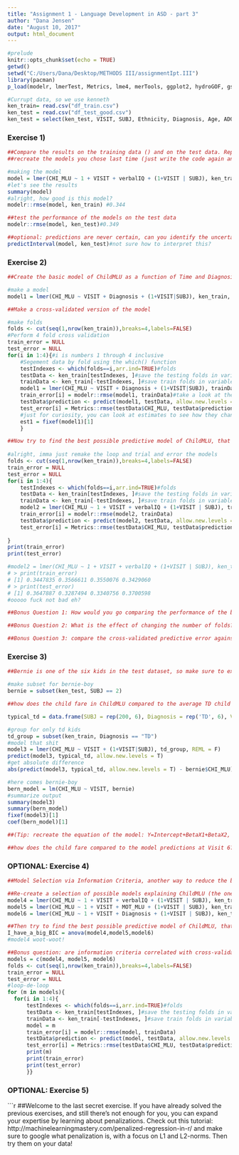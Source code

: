 ```yaml
---
title: "Assignment 1 - Language Development in ASD - part 3"
author: "Dana Jensen"
date: "August 10, 2017"
output: html_document
---
```

```r
#prelude
knitr::opts_chunk$set(echo = TRUE)
getwd()
setwd("C:/Users/Dana/Desktop/METHODS III/assignmentIpt.III")
library(pacman)
p_load(modelr, lmerTest, Metrics, lme4, merTools, ggplot2, hydroGOF, gstat, dplyr, stringr, plyr, caret)

#Currupt data, so we use kenneth
ken_train= read.csv("df_train.csv")
ken_test = read.csv("df_test_good.csv")
ken_test = select(ken_test, VISIT, SUBJ, Ethnicity, Diagnosis, Age, ADOS, types_CHI, tokens_CHI, CHI_MLU, verbalIQ, nonVerbalIQ, types_MOT, MOT_MLU, tokens_MOT)
```

### Exercise 1)
```r
##Compare the results on the training data () and on the test data. Report both of them. Discuss why they are different.
##recreate the models you chose last time (just write the code again and apply it to Assignment2TrainData1.csv)

#making the model
model = lmer(CHI_MLU ~ 1 + VISIT + verbalIQ + (1+VISIT | SUBJ), ken_train, REML = F)
#let's see the results
summary(model)
#alright, how good is this model?
modelr::rmse(model, ken_train) #0.344

##test the performance of the models on the test data 
modelr::rmse(model, ken_test)#0.349

##optional: predictions are never certain, can you identify the uncertainty of the predictions? (e.g. google predictinterval())
predictInterval(model, ken_test)#not sure how to interpret this?

```

### Exercise 2)
```r
##Create the basic model of ChildMLU as a function of Time and Diagnosis (don't forget the random effects!).

#make a model
model1 = lmer(CHI_MLU ~ VISIT + Diagnosis + (1+VISIT|SUBJ), ken_train, REML = F)

##Make a cross-validated version of the model

#make folds
folds <- cut(seq(1,nrow(ken_train)),breaks=4,labels=FALSE)
#Perform 4 fold cross validation
train_error = NULL
test_error = NULL
for(i in 1:4){#i is numbers 1 through 4 inclusive
    #Segement data by fold using the which() function 
    testIndexes <- which(folds==i,arr.ind=TRUE)#folds
    testData <- ken_train[testIndexes, ]#save the testing folds in variable
    trainData <- ken_train[-testIndexes, ]#save train folds in variable 
    model1 = lmer(CHI_MLU ~ VISIT + Diagnosis + (1+VISIT|SUBJ), trainData, REML = F)#nice model m8
    train_error[i] = modelr::rmse(model1, trainData)#take a look at the training error (not bad, not bad)
    testData$prediction <- predict(model1, testData, allow.new.levels = TRUE)#and now, predict!
    test_error[i] = Metrics::rmse(testData$CHI_MLU, testData$prediction)#here we see how well the prediction model did on child mlu (not that great, *sad trumpet*)
    #just for curiosity, you can look at estimates to see how they change
    est1 = fixef(model1)[1]
    }

##Now try to find the best possible predictive model of ChildMLU, that is, the one that produces the best cross-validated results.
 
#alright, imma just remake the loop and trial and error the models
folds <- cut(seq(1,nrow(ken_train)),breaks=4,labels=FALSE)
train_error = NULL
test_error = NULL
for(i in 1:4){
    testIndexes <- which(folds==i,arr.ind=TRUE)#folds
    testData <- ken_train[testIndexes, ]#save the testing folds in variable
    trainData <- ken_train[-testIndexes, ]#save train folds in variable 
    model2 = lmer(CHI_MLU ~ 1 + VISIT + verbalIQ + (1+VISIT | SUBJ), trainData, REML = F)
    train_error[i] = modelr::rmse(model2, trainData)
    testData$prediction <- predict(model2, testData, allow.new.levels = TRUE)
    test_error[i] = Metrics::rmse(testData$CHI_MLU, testData$prediction)
    
}
print(train_error)
print(test_error)

#model2 = lmer(CHI_MLU ~ 1 + VISIT + verbalIQ + (1+VISIT | SUBJ), ken_train, REML = F)
# > print(train_error)
# [1] 0.3447835 0.3566611 0.3550076 0.3429060
# > print(test_error)
# [1] 0.3647887 0.3287494 0.3340756 0.3700598
#ooooo fuck not bad eh?

##Bonus Question 1: How would you go comparing the performance of the basic model and the cross-validated model on the testing set?

##Bonus Question 2: What is the effect of changing the number of folds? Can you plot RMSE as a function of number of folds?

##Bonus Question 3: compare the cross-validated predictive error against the actual predictive error on the test data
```
### Exercise 3)

```r
##Bernie is one of the six kids in the test dataset, so make sure to extract that child alone for the following analysis.

#make subset for bernie-boy
bernie = subset(ken_test, SUBJ == 2)

##how does the child fare in ChildMLU compared to the average TD child at each visit? Define the distance in terms of absolute difference between this Child and the average TD.

typical_td = data.frame(SUBJ = rep(200, 6), Diagnosis = rep('TD', 6), VISIT = seq(1, 6), verbalIQ = rep(mean(ken_train$verbalIQ[ken_train$Diagnosis == 'TD']), 6)) #making a typical TD child

#group for only td kids
td_group = subset(ken_train, Diagnosis == "TD")
#model that shit
model3 = lmer(CHI_MLU ~ VISIT + (1+VISIT|SUBJ), td_group, REML = F)
predict(model3, typical_td, allow.new.levels = T)
#get absolute difference
abs(predict(model3, typical_td, allow.new.levels = T) - bernie$CHI_MLU)

#here comes bernie-boy
bern_model = lm(CHI_MLU ~ VISIT, bernie)
#summarize output
summary(model3)
summary(bern_model)
fixef(model3)[1]
coef(bern_model)[1]

##(Tip: recreate the equation of the model: Y=Intercept+BetaX1+BetaX2, etc; input the average of the TD group  for each parameter in the model as X1, X2, etc.).

##how does the child fare compared to the model predictions at Visit 6? Is the child below or above expectations? (tip: use the predict() function on Bernie's data only and compare the prediction with the actual performance of the child)

```

### OPTIONAL: Exercise 4) 
```r
##Model Selection via Information Criteria, another way to reduce the bad surprises when testing a model on new data is to pay close attention to the relative information criteria between the models you are comparing. Let's learn how to do that!

##Re-create a selection of possible models explaining ChildMLU (the ones you tested for exercise 2, but now trained on the full dataset and not cross-validated).
model4 = lmer(CHI_MLU ~ 1 + VISIT + verbalIQ + (1+VISIT | SUBJ), ken_train, REML = F)
model5 = lmer(CHI_MLU ~ 1 + VISIT + MOT_MLU + (1+VISIT | SUBJ), ken_train, REML = F)
model6 = lmer(CHI_MLU ~ 1 + VISIT + Diagnosis + (1+VISIT | SUBJ), ken_train, REML = F)

##Then try to find the best possible predictive model of ChildMLU, that is, the one that produces the lowest information criterion.
I_have_a_big_BIC = anova(model4,model5,model6)
#model4 woot-woot!

##Bonus question: are information criteria correlated with cross-validated RMSE? That is, if you take AIC for Model 1, Model 2 and Model 3, do they co-vary with their cross-validated RMSE?
models = c(model4, model5, model6)
folds <- cut(seq(1,nrow(ken_train)),breaks=4,labels=FALSE)
train_error = NULL
test_error = NULL
#loop-de-loop
for (m in models){
  for(i in 1:4){
      testIndexes <- which(folds==i,arr.ind=TRUE)#folds
      testData <- ken_train[testIndexes, ]#save the testing folds in variable
      trainData <- ken_train[-testIndexes, ]#save train folds in variable 
      model = m
      train_error[i] = modelr::rmse(model, trainData)
      testData$prediction <- predict(model, testData, allow.new.levels = TRUE)
      test_error[i] = Metrics::rmse(testData$CHI_MLU, testData$prediction)
      print(m)
      print(train_error)
      print(test_error)
      }}
```

### OPTIONAL: Exercise 5)
```r
##Welcome to the last secret exercise. If you have already solved the previous exercises, and still there's not enough for you, you can expand your expertise by learning about penalizations. Check out this tutorial: http://machinelearningmastery.com/penalized-regression-in-r/ and make sure to google what penalization is, with a focus on L1 and L2-norms. Then try them on your data!


